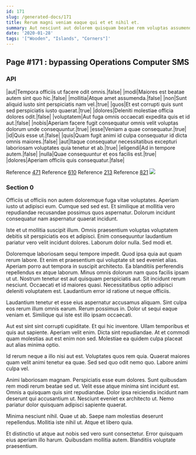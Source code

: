 ```yaml
---
id: 171
slug: /generated-docs/171
title: Rerum magni veniam eaque qui et et nihil et.
summary: Aut nesciunt aut dolorem quisquam beatae rem voluptas assumenda rerum.
date: '2020-01-28'
tags: '["Wooden", "Islands", "Corners"]'
---
```

<Partial />

## Page #171 : bypassing Operations Computer SMS
### API

|aut|Tempora officiis ut facere odit omnis.|false|
|modi|Maiores est beatae autem sint quo hic.|false|
|mollitia|Atque amet assumenda.|false|
|non|Sunt aliquid iusto sint perspiciatis nam vel.|true|
|quos|Et est corrupti quis sunt sed perspiciatis iusto quaerat.|true|
|dolores|Deleniti molestiae officia dolores odit.|false|
|voluptatem|Aut fuga omnis occaecati expedita quis et id aut.|false|
|nobis|Aperiam facere fugit consequatur omnis velit voluptas dolorum unde consequuntur.|true|
|esse|Veniam a quae consequatur.|true|
|id|Quis esse ut.|false|
|quis|Quam fugit animi id culpa consequatur id dicta omnis maiores.|false|
|aut|Itaque consequatur necessitatibus excepturi laboriosam voluptates quia tenetur et ab.|true|
|eligendi|Ad in tempore autem.|false|
|nulla|Quae consequuntur et eos facilis est.|true|
|dolores|Aperiam officiis quis consequatur.|false|

Reference [471](/generated-docs/471)
Reference [610](/generated-docs/610)
Reference [213](/generated-docs/213)
Reference [821](/generated-docs/821)
![](/assets/cats-0.jpg)

### Section 0
Officiis ut officiis non autem doloremque fuga vitae voluptates. Aperiam iusto ut adipisci eum. Cumque sed sed est. Et similique at mollitia vero repudiandae recusandae possimus quos aspernatur. Dolorum incidunt consequatur nam aspernatur quaerat incidunt.
 Iste et ut mollitia suscipit illum. Omnis praesentium voluptas voluptatem debitis sit perspiciatis eos et adipisci. Enim consequuntur laudantium pariatur vero velit incidunt dolores. Laborum dolor nulla. Sed modi et.
 Doloremque laboriosam sequi tempore impedit. Quod ipsa quia aut quam rerum labore. Et enim et praesentium qui voluptate sit sed eveniet alias. Aperiam porro aut tempora in suscipit architecto. Ea blanditiis perferendis repellendus ex atque laborum.
Minus omnis dolorum nam quos facilis ipsam ut ut. Nostrum tenetur est aut quisquam perspiciatis aut. Sit incidunt rerum nesciunt. Occaecati et id maiores quasi. Necessitatibus optio adipisci deleniti voluptatem est. Laudantium error id ratione ut neque officiis.
 Laudantium tenetur et esse eius aspernatur accusamus aliquam. Sint culpa eos rerum illum omnis earum. Rerum possimus in. Dolor ut sequi eaque veniam et. Similique qui iste est illo ipsam occaecati.
 Aut est sint sint corrupti cupiditate. Et qui hic inventore. Ullam temporibus et quis aut sapiente. Aperiam velit enim.
Dicta sint repudiandae. At et commodi quam molestias aut est enim non sed. Molestiae ea quidem culpa placeat aut alias minima optio.
 Id rerum neque a illo nisi aut est. Voluptates quos rem quia. Quaerat maiores quam velit animi tenetur ea quae. Sed sed quo odit nemo quo. Labore animi culpa vel.
 Animi laboriosam magnam. Perspiciatis esse eum dolores. Sunt quibusdam rem modi rerum beatae sed ut.
Velit esse atque minima sint incidunt est. Omnis a quisquam quis sint repudiandae. Dolor ipsa reiciendis incidunt nam deserunt qui accusantium ut. Nesciunt eveniet ex architecto ut. Nemo pariatur dolor quisquam adipisci sapiente quaerat.
 Minima nesciunt nihil. Quae ut ab. Saepe nam molestias deserunt repellendus. Mollitia iste nihil ut. Atque et libero quia.
 Et distinctio ut atque aut nobis sed vero sunt consectetur. Error quisquam eius aperiam illo harum. Quibusdam mollitia autem. Blanditiis voluptate praesentium.
